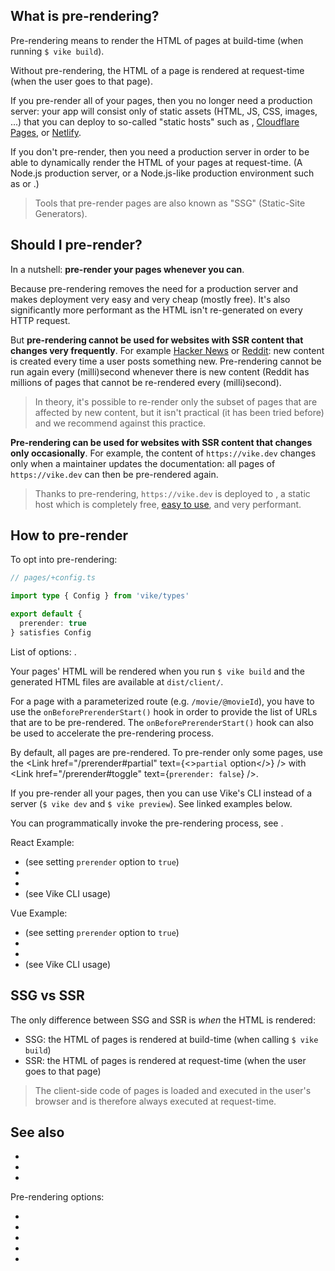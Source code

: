 

## What is pre-rendering?

Pre-rendering means to render the HTML of pages at build-time (when running `$ vike build`).

Without pre-rendering, the HTML of a page is rendered at request-time (when the user goes to that page).

If you pre-render all of your pages, then you no longer need a production server: your app will consist only of static assets (HTML, JS, CSS, images, ...)
that you can deploy to so-called "static hosts" such as <Link href="/github-pages" text="GitHub Pages" />, [Cloudflare Pages](/cloudflare-pages), or [Netlify](/netlify).

If you don't pre-render, then you need a production server in order to be able to dynamically render the HTML of your pages at request-time. (A Node.js production server, or a Node.js-like production environment such as <Link href="/cloudflare" text="Cloudflare Workers" /> or <Link href="/vercel" text="Vercel" />.)

> Tools that pre-render pages are also known as "SSG" (Static-Site Generators).


## Should I pre-render?

In a nutshell: **pre-render your pages whenever you can**.

Because pre-rendering removes the need for a production server and makes deployment very easy and very cheap (mostly free). It's also significantly more performant as the HTML isn't re-generated on every HTTP request.

But **pre-rendering cannot be used for websites with SSR content that changes very frequently**. For example [Hacker News](https://news.ycombinator.com) or [Reddit](https://www.reddit.com): new content is created every time a user posts something new. Pre-rendering cannot be run again every (milli)second whenever there is new content (Reddit has millions of pages that cannot be re-rendered every (milli)second).

> In theory, it's possible to re-render only the subset of pages that are affected by new content, but it isn't practical (it has been tried before) and we recommend against this practice.

**Pre-rendering can be used for websites with SSR content that changes only occasionally**. For example, the content of `https://vike.dev` changes only when a maintainer updates the documentation: all pages of `https://vike.dev` can then be pre-rendered again.

> Thanks to pre-rendering, `https://vike.dev` is deployed to <Link href="/github-pages" text="GitHub Pages" />, a static host which is completely free, [easy to use](https://github.com/vikejs/vike/blob/main/.github/workflows/website.yml), and very performant.


## How to pre-render

To opt into pre-rendering:

```ts
// pages/+config.ts

import type { Config } from 'vike/types'

export default {
  prerender: true
} satisfies Config
```

List of options: <Link href="/prerender" />.

Your pages' HTML will be rendered when you run `$ vike build` and the generated HTML files are available at `dist/client/`.

For a page with a parameterized route (e.g. `/movie/@movieId`), you have to use the <Link href="/onBeforePrerenderStart">`onBeforePrerenderStart()` hook</Link> in order to provide the list of URLs that are to be pre-rendered. The `onBeforePrerenderStart()` hook can also be used to accelerate the pre-rendering process.

<PreRenderDynamicRoutes />

By default, all pages are pre-rendered. To pre-render only some pages, use the <Link href="/prerender#partial" text={<><code>partial</code> option</>} /> with <Link href="/prerender#toggle" text={<code>prerender: false</code>} />.

If you pre-render all your pages, then you can use Vike's CLI instead of a server (`$ vike dev` and `$ vike preview`). See linked examples below.

You can programmatically invoke the pre-rendering process, see <Link href="/api#prerender" doNotInferSectionTitle />.

React Example:
 - <RepoLink path='/examples/react-full/vite.config.ts' /> (see setting <code>prerender</code> option to `true`)
 - <RepoLink path='/examples/react-full/pages/hello/+onBeforePrerenderStart.ts' />
 - <RepoLink path='/examples/react-full/pages/star-wars/index/+onBeforePrerenderStart.ts' />
 - <RepoLink path='/examples/react-full/package.json' /> (see Vike CLI usage)

Vue Example:
 - <RepoLink path='/examples/vue-full/vite.config.ts' /> (see setting <code>prerender</code> option to `true`)
 - <RepoLink path='/examples/vue-full/pages/hello/+onBeforePrerenderStart.ts' />
 - <RepoLink path='/examples/vue-full/pages/star-wars/index/+onBeforePrerenderStart.ts' />
 - <RepoLink path='/examples/vue-full/package.json' /> (see Vike CLI usage)


## SSG vs SSR

The only difference between SSG and SSR is *when* the HTML is rendered:
- SSG: the HTML of pages is rendered at build-time (when calling `$ vike build`)
- SSR: the HTML of pages is rendered at request-time (when the user goes to that page)

> The client-side code of pages is loaded and executed in the user's browser and is therefore always executed at request-time.


## See also

- <Link href="/data-fetching#pre-rendering-ssg" doNotInferSectionTitle />
- <Link href="/static-hosts" />
- <Link href="/ssr" />

Pre-rendering options:

- <Link href="/prerender" />
- <Link href="/onBeforePrerenderStart" />
- <Link href="/onPrerenderStart" />
- <Link href="/api#prerender" doNotInferSectionTitle />
- <Link href="/cli" />
